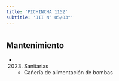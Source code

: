 ```yaml
---
title: 'PICHINCHA 1152'
subtitle: 'JII N° 05/03°'
---
```


#


## Mantenimiento

*  (2023) Sanitarias 
    + Cañería de alimentación de bombas



